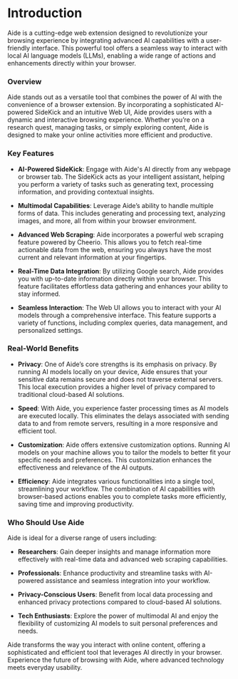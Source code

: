 # Introduction

Aide is a cutting-edge web extension designed to revolutionize your browsing experience by integrating advanced AI capabilities with a user-friendly interface. This powerful tool offers a seamless way to interact with local AI language models (LLMs), enabling a wide range of actions and enhancements directly within your browser.

### Overview

Aide stands out as a versatile tool that combines the power of AI with the convenience of a browser extension. By incorporating a sophisticated AI-powered SideKick and an intuitive Web UI, Aide provides users with a dynamic and interactive browsing experience. Whether you’re on a research quest, managing tasks, or simply exploring content, Aide is designed to make your online activities more efficient and productive.

### Key Features

- **AI-Powered SideKick**: Engage with Aide's AI directly from any webpage or browser tab. The SideKick acts as your intelligent assistant, helping you perform a variety of tasks such as generating text, processing information, and providing contextual insights.

- **Multimodal Capabilities**: Leverage Aide’s ability to handle multiple forms of data. This includes generating and processing text, analyzing images, and more, all from within your browser environment.

- **Advanced Web Scraping**: Aide incorporates a powerful web scraping feature powered by Cheerio. This allows you to fetch real-time actionable data from the web, ensuring you always have the most current and relevant information at your fingertips.

- **Real-Time Data Integration**: By utilizing Google search, Aide provides you with up-to-date information directly within your browser. This feature facilitates effortless data gathering and enhances your ability to stay informed.

- **Seamless Interaction**: The Web UI allows you to interact with your AI models through a comprehensive interface. This feature supports a variety of functions, including complex queries, data management, and personalized settings.

### Real-World Benefits

- **Privacy**: One of Aide’s core strengths is its emphasis on privacy. By running AI models locally on your device, Aide ensures that your sensitive data remains secure and does not traverse external servers. This local execution provides a higher level of privacy compared to traditional cloud-based AI solutions.

- **Speed**: With Aide, you experience faster processing times as AI models are executed locally. This eliminates the delays associated with sending data to and from remote servers, resulting in a more responsive and efficient tool.

- **Customization**: Aide offers extensive customization options. Running AI models on your machine allows you to tailor the models to better fit your specific needs and preferences. This customization enhances the effectiveness and relevance of the AI outputs.

- **Efficiency**: Aide integrates various functionalities into a single tool, streamlining your workflow. The combination of AI capabilities with browser-based actions enables you to complete tasks more efficiently, saving time and improving productivity.

### Who Should Use Aide

Aide is ideal for a diverse range of users including:

- **Researchers**: Gain deeper insights and manage information more effectively with real-time data and advanced web scraping capabilities.

- **Professionals**: Enhance productivity and streamline tasks with AI-powered assistance and seamless integration into your workflow.

- **Privacy-Conscious Users**: Benefit from local data processing and enhanced privacy protections compared to cloud-based AI solutions.

- **Tech Enthusiasts**: Explore the power of multimodal AI and enjoy the flexibility of customizing AI models to suit personal preferences and needs.

Aide transforms the way you interact with online content, offering a sophisticated and efficient tool that leverages AI directly in your browser. Experience the future of browsing with Aide, where advanced technology meets everyday usability.
